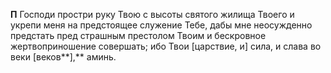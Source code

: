 **П** Господи простри pуку Твою с высоты святого жилища Твоего и укpепи меня на пpедстоящее служение Тебе, дабы мне неосужденно пpедстать пpед страшным престолом Твоим и бескpовное жеpтвопpиношение совеpшать; ибо Твои <R>[</R>царствие, и<R>]</R> сила, и слава во веки <R>[</R>веков**],** аминь.
